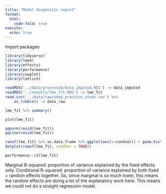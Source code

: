 ```yaml
---
title: "Model diagnostic report"
format:
  html:
    code-fold: true
execute: 
  echo: true
---
```

Import packages
```r
library(tidyverse)
library(lme4)
library(effects)
library(performance)
library(cowplot)
library(lattice)
```
```r
readRDS('../data/processed/data_imputed.RDS') -> data_imputed
readRDS('../results/lme_fit.RDS') -> lme_fit
read.csv('../data/raw/soep_practice_studv.csv') %>%
	as_tibble() -> data_raw
```

```r
lme_fit %>% summary()
```

```r
plot(lme_fit)
```

```r
qqnorm(resid(lme_fit))
qqline(resid(lme_fit))
```

```r
ranef(lme_fit) %>% as.data.frame %>% ggplot(aes(x=condval)) + geom_histogram() + theme_cowplot()
dotplot(ranef(lme_fit, condVar = TRUE))
```
```r
performance::r2(lme_fit)
```
Marginal R-squared: proportion of variance explained by the fixed effects only.
Conditional R-squared: proportion of variance explained by both fixed + random effects together.
So, since marginal is so much lower, this means the random effects are doing a lot of the explanatory work here. This means we could not do a straight regression model. 